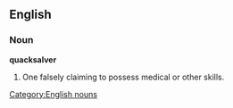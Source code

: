 ==English==
===Noun===
[[Category:English nouns]]
'''quacksalver'''
# One falsely claiming to possess medical or other skills.